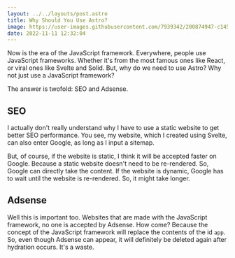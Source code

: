 ```yaml
---
layout: ../../layouts/post.astro
title: Why Should You Use Astro?
image: https://user-images.githubusercontent.com/7939342/200874947-c1453658-dfa0-4fe9-b739-410079cce936.png
date: 2022-11-11 12:32:04
---
```


Now is the era of the JavaScript framework. Everywhere, people use JavaScript frameworks. Whether it's from the most famous ones like React, or viral ones like Svelte and Solid. But, why do we need to use Astro? Why not just use a JavaScript framework?

The answer is twofold: SEO and Adsense.

## SEO

I actually don't really understand why I have to use a static website to get better SEO performance. You see, my website, which I created using Svelte, can also enter Google, as long as I input a sitemap.

But, of course, if the website is static, I think it will be accepted faster on Google. Because a static website doesn't need to be re-rendered. So, Google can directly take the content. If the website is dynamic, Google has to wait until the website is re-rendered. So, it might take longer.

## Adsense

Well this is important too. Websites that are made with the JavaScript framework, no one is accepted by Adsense. How come? Because the concept of the JavaScript framework will replace the contents of the id `app`. So, even though Adsense can appear, it will definitely be deleted again after hydration occurs. It's a waste.
